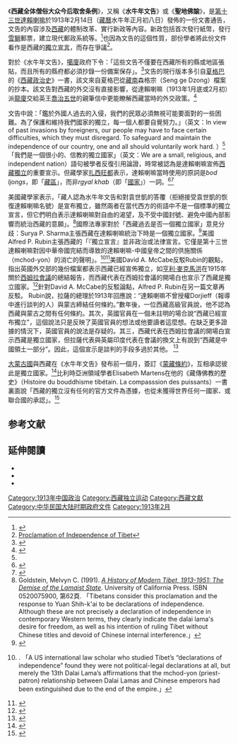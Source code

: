 {{西藏歷史}}
《'''西藏全体僧俗大众今后取舍条例'''》，又稱《'''水牛年文告'''》或《'''聖地佛諭'''》，是[[第十三世達賴喇嘛|第十三世達賴喇嘛]]於1913年2月14日（[[藏曆|藏曆]]水牛年正月初八日）發佈的一份文書通告，文告的內容涉及[[西藏|西藏]]的體制改革、實行新政等內容。新政包括首次發行紙幣，發行[[雪獅|雪獅]]郵票，建立現代郵政系統等。<ref name="Shakabpa2009">{{cite book|author=Tsepon Wangchuk Deden Shakabpa|title=One Hundred Thousand Moons: An Advanced Political History of Tibet|url=https://books.google.com/books?id=lGyrymfDdI0C&pg=PA763|date=October 2009|publisher=BRILL|isbn=90-04-17732-9|pages=763–764}}</ref>也因為文告的這個性質，部份學者將此份文件看作是西藏的[[獨立宣言|獨立宣言]]，而存在爭議<ref name="聖地佛諭">[[wikisource:en:Proclamation_of_Independence_of_Tibet|Proclamation of Independence of Tibet]]{{en}}</ref>。

對於《水牛年文告》，[[噶廈|噶廈]]政府下令：「這些文告不僅要在西藏所有的縣或地區張貼，而且所有的縣府都必須抄錄一份備案保存」。<ref>{{Cite web | url=http://xizang-zhiye.org/%E8%A5%BF%E8%97%8F%E7%8D%A8%E7%AB%8B%E6%97%A5/ | title=西藏獨立日 | author=桑傑嘉 | website=藏人行政中央 | access-date=2017-08-08 | archive-date=2019-12-27 | archive-url=https://web.archive.org/web/20191227114509/https://xizang-zhiye.org/%e8%a5%bf%e8%97%8f%e7%8d%a8%e7%ab%8b%e6%97%a5/ | dead-url=no }}</ref>文告的現行版本多引自[[夏格巴|夏格巴]]的《[[西藏政治史|西藏政治史]]》一書，該文來自夏格巴從[[藏南地区|藏南]]森格宗（Seng ge Dzong）檔案的抄本。該文告對西藏的外交沒有直接影響，從達賴喇嘛（1913年1月底或2月初）派[[龙厦·多吉次杰|龍廈]]交給英王[[喬治五世|喬治五世]]的親筆信中更能瞭解西藏當時的外交政策。<ref>{{cite journal | url=http://www.academia.edu/36867269/The_Lungshar_Delegation_and_Britain_in_1913_Focusing_on_the_Letters_of_the_13th_Dalai_Lama | pages=290-291 | title=''The Lungshar Delegation and Britain in 1913: Focusing on the Letters of the 13th Dalai Lama'' | author=Ryosuke Kobayashi |journal=Inner Asia | issue=
18| year=2016|language=en}}</ref>

文告中說：「鑑於外國人過去的入侵，我們的民眾必須無視可能要面對的一些困難。為了保護和維持我們國家的獨立，每一個人都要自覺努力。」（英文：In view of past invasions by foreigners, our people may have to face certain difficulties, which they must disregard. To safeguard and maintain the independence of our country, one and all should voluntarily work hard. ）<ref name="聖地佛諭"/>「我們是一個很小的、信教的獨立國家」（英文：We are a small, religious, and independent nation）語句被學者反復引用論證，時常被認為是達賴喇嘛宣佈[[西藏獨立|西藏獨立]]的重要宣示。但藏學家[[扎西旺都|扎西旺都]]表示，達賴喇嘛當時使用的原詞是''bod ljongs''，即「[[藏區|藏區]]」，而非''rgyal khab''（即「[[國家|國家]]」）一詞。<ref>{{cite web|language=zh-hans|url=http://www.gov.cn/jrzg/2008-04/26/content_955353.htm|title=藏学家扎西旺都："西藏独立"一词是如何出笼的？|date=2008年4月26日|work=新华社|accessdate=2017年9月1日|archive-date=2017年9月1日|archive-url=https://web.archive.org/web/20170901073544/http://www.gov.cn/jrzg/2008-04/26/content_955353.htm|dead-url=no}}</ref><ref>{{Cite web | url=http://chinatibet.people.com.cn/8127829.html | title=Opinion: Tibet's 'independence day' just a farce | date=2013年2月11日 | work=新华社 | accessdate=2017年9月1日 | archive-date=2017年9月1日 | archive-url=https://web.archive.org/web/20170901071057/http://chinatibet.people.com.cn/8127829.html | dead-url=no }}{{en}}</ref>

美國藏學家{{link-en|梅爾文·戈爾斯坦|Melvyn Goldstein}}表示，「藏人認為水牛年文告和對袁世凱的答覆（拒絕接受袁世凱的恢復達賴喇嘛名號）是宣布獨立，雖然兩者在當代西方的術語中不是一個標準的獨立宣言，但它們明白表示達賴喇嘛對自由的渴望，及不受中國封號、避免中國內部影響而統治西藏的意願」。<ref>Goldstein, Melvyn C. (1991). [https://books.google.com/books?id=k3BijVR0dVcC&pg=PA62 ''A History of Modern Tibet, 1913-1951: The Demise of the Lamaist State'']. University of California Press. ISBN 0520075900, 第62頁. 「Tibetans consider this proclamation and the response to Yuan Shih-k'ai to be declarations of independence. Although these are not precisely a declaration of independence in contemporary Western terms, they clearly indicate the dalai lama's desire for freedom, as well as his intention of ruling Tibet without Chinese titles and devoid of Chinese internal interference.」</ref>國際法專家對於「西藏過去是否一個獨立國家」意見分歧：Surya P. Sharma主張西藏在達賴喇嘛統治下時是一個獨立國家。<ref>{{cite journal | title=''The India-China Border Dispute: An Indian Perspective'' | author=Surya P. Sharma | journal=The American Journal of International Law | volume=59 | issue=1 | date=Jan  1965 | pages=16-47頁 | publisher=American Society of International Law | doi=10.2307/2197143 | url=http://www.jstor.org/stable/2197143 | access-date=2017-11-15 | archive-date=2019-12-05 | archive-url=https://web.archive.org/web/20191205131913/https://www.jstor.org/stable/2197143 | dead-url=no }}</ref>美國Alfred P. Rubin主張西藏的「『獨立宣言』並非政治或法律宣言。它僅是第十三世達賴喇嘛對因中華帝國完結而導致的達賴喇嘛-中國皇帝之間的供施關係（mchod-yon）的消亡的聲明」。<ref>{{Cite journal | author=Alfred P. Rubin | title=''A Matter of Fact'' | journal=The American Journal of International Law | volume=59 | issue=3 | date=July 1965 | pages=586-590頁 | url=http://www.jstor.org/stable/2196759 | access-date=2017-08-08 | archive-date=2019-12-05 | archive-url=https://web.archive.org/web/20191205065207/https://www.jstor.org/stable/2196759 | dead-url=no }} {{Cite journal | title=''Tibet's Declarations of Independence'' | author=Alfred P. Rubin | journal=The American Journal of International Law | volume=60 | issue=4 | date=Oct 1966 | pages=812-814頁 | url=http://www.jstor.org/stable/2196933 | access-date=2017-08-08 | archive-date=2019-12-04 | archive-url=https://web.archive.org/web/20191204082956/https://www.jstor.org/stable/2196933 | dead-url=no }}. 「A US international law scholar who studied Tibet’s “declarations of independence” found they were not political-legal declarations at all, but merely the 13th Dalai Lama’s affirmations that the mchod-yon (priest-patron) relationship between Dalai Lamas and Chinese emperors had been extinguished due to the end of the empire.」</ref><ref>{{Cite journal | title=''The Position of Tibet in International Law'' | author=Alfred P. Rubin | journal=The China Quarterly | issue=35 | date=July - Sep., 1968 | pages=110-154頁 | url=http://www.jstor.org/stable/652437 | access-date=2017-08-08 | archive-date=2019-12-05 | archive-url=https://web.archive.org/web/20191205200909/https://www.jstor.org/stable/652437 | dead-url=no }}</ref>美國David A. McCabe反駁Rubin的觀點，指出英國外交部的幾份檔案都表示西藏已經宣佈獨立，如[[亨利·麥克馬洪|亨利·麥克馬洪]]在1915年關於[[西姆拉會議|西姆拉會議]]的總結報告，而西藏代表在西姆拉會議的開場白也宣示了西藏是獨立國家。<ref>{{Cite journal | title=''Tibet's Declarations of Independence'' | author=David A. McCabe | journal=The American Journal of International Law | volume=60 | issue=2 | date=Apr  1966 | pages=369-371頁 | url=http://www.jstor.org/stable/2197579 | access-date=2017-08-08 | archive-date=2019-12-05 | archive-url=https://web.archive.org/web/20191205015839/https://www.jstor.org/stable/2197579 | dead-url=no }}</ref>針對David A. McCabe的反駁論點，Alfred P. Rubin在另一篇文章再反駁。 Rubin說，拉薩的總理於1913年回應說：“達賴喇嘛不曾授權Dorjieff（報導中進行談判的人）與蒙古締結任何條約。”數年後，一位西藏高級官員說，他不認為西藏與蒙古之間有任何條約。其次，英國官員在一個未註明的場合說“西藏已經宣布獨立”，這個說法只是反映了英國官員的想法或他要讀者這麼想。在缺乏更多證據的情況下，英國官員的說法是存疑的。其三，西藏代表在西姆拉會議的開場白宣示西藏是獨立國家，但拉薩代表與英屬印度代表在會議的換文上有說到“西藏是中國領土一部分”。因此，這個宣示是談判的手段多過於其他。 <ref>{{Cite journal| title=''Tibet's Declarations of Independence''| author=Alfred P. Rubin| journal=The American Journal of International Law| volume=60| issue=4| date=Oct 1966| pages=812-814頁| url=https://www.jstor.org/stable/2196933| access-date=2020-04-18| archive-date=2019-12-04| archive-url=https://web.archive.org/web/20191204082956/https://www.jstor.org/stable/2196933| dead-url=no}}</ref>

[[博克多汗國|大蒙古國]]與西藏在《水牛年文告》發布前一個月，簽訂《[[蒙藏條約|蒙藏條約]]》，互相承認彼此是獨立國家。<ref>{{cite book|author=Warren W. Smith|authorlink=華倫·W·史密斯|title=''Tibetan nation: a history of Tibetan nationalism and Sino-Tibetan relations''| url=http://books.google.com/books?id=SbHtAAAAMAAJ|date=1996-10-24|publisher=Westview Press|isbn=978-0-8133-3155-3 |pages=185-186頁}}</ref>比利時亞洲領域學者Elisabeth Martens在他的《藏傳佛教的歷史》（Histoire du bouddhisme tibétain. La compasssion des puissants）一書裏面說「西藏的獨立沒有任何的官方文件為憑據，也從未獲得世界任何一國家、或聯合國的承認」。<ref>{{cite magazine|author=E=lisabet Martens|url=http://www.monde-diplomatique.fr/2008/05/A/15876|title=Tibet|date=May 2008|magazine=世界外交論衡月刊|quote=L&apos;indépendance du Tibet ne s&apos;appuie sur aucun document officiel et ne fut jamais reconnue par aucun pays au monde, ni par les Nations unies.|language=fr|access-date=2010-10-02|archive-date=2019-12-04|archive-url=https://web.archive.org/web/20191204130925/https://www.monde-diplomatique.fr/2008/05/A/15876|dead-url=no}}</ref>

== 参考文献 ==
{{wikisourcelang|en|Proclamation of Independence of Tibet}}

{{Reflist}}

==延伸閱讀==
* {{Cite book | author=石硕| title=《西藏文明东向发展史》|edition=第二版 |location=
成都 | publisher=四川人民出版社| date=2016年3月 | isbn=9787220097263}} 
* {{Cite magazine| title=《民国时期西藏独立论质疑》| magazine=《中国藏学》| date=1995年1月| author=石硕| url=http://www.zangx.com/cms/chengguopingtai/lunwen/2010-05-20/235.html| access-date=2017-09-01| archive-url=https://web.archive.org/web/20170901072628/http://www.zangx.com/cms/chengguopingtai/lunwen/2010-05-20/235.html| archive-date=2017-09-01| dead-url=yes}}
* {{Cite magazine|archiveurl=https://archive.fo/20130425002058/http://www.alswh.com/Article_Show.asp?ArticleID=698|archivedate=2013-04-25|url=http://www.alswh.com/Article_Show.asp?ArticleID=698|title=《水牛年文告》:一份被误读的文件|author=李含章|magazine=《西藏研究》|date=1999年|issue=第1期|deadurl=yes}}

[[Category:1913年中国政治|Category:1913年中国政治]]
[[Category:西藏独立运动|Category:西藏独立运动]]
[[Category:西藏文獻|Category:西藏文獻]]
[[Category:中华民国大陆时期政府文件|Category:中华民国大陆时期政府文件]]
[[Category:1913年2月|Category:1913年2月]]